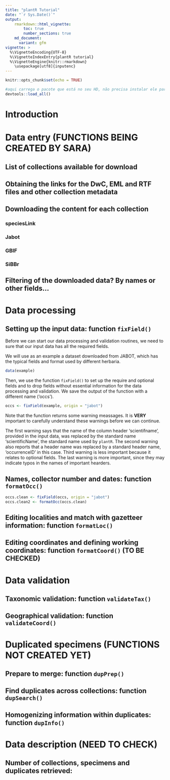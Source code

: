 ```yaml
---
title: "plantR Tutorial"
date: "`r Sys.Date()`"
output:
    rmarkdown::html_vignette:
        toc: true
        number_sections: true
    md_document:
      variant: gfm
vignette: >
  %\VignetteEncoding{UTF-8}
  %\VignetteIndexEntry{plantR tutorial}
  %\VignetteEngine{knitr::rmarkdown}
    \usepackage[utf8]{inputenc}
---
```


```r
knitr::opts_chunk$set(echo = TRUE)
```

```r
#aqui carrega o pacote que está no seu HD, não precisa instalar ele para trabalhar
devtools::load_all()
```


# Introduction

# Data entry  (FUNCTIONS BEING CREATED BY SARA)

## List of collections available for download
	
## Obtaining the links for the DwC, EML and RTF files and other collection metadata
	
## Downloading the content for each collection
	
### speciesLink
		
### Jabot
		
### GBIF
    
### SiBBr
		
## Filtering of the downloaded data? By names or other fields...


# Data processing

## Setting up the input data: function `fixField()`

Before we can start our data processing and validation routines, 
we need to sure that our input data has all the required fields.

We will use as an example a dataset downloaded from JABOT, which
has the typical fields and format used by different herbaria.

```r
data(example)
```

Then, we use the function `fixField()` to set up the require and optional fields and to drop fields without essential information for the data processing and validation. We save the output of the function with a different name ('occs').

```r
occs <- fixField(example, origin = "jabot")
```

Note that the function returns some warning meassages. It is **VERY** important to carefully understand these warnings before we can continue. 

The first warning says that the name of the column header 'scientifname', provided in the input data, was replaced by the standard name 'scientificName', the standard name used by `plantR`. The second warning also reports that a header name was
replaced by a standard header name, 'occurrenceID' in this case. Third warning is less important because it relates to optional fields. The last warning is more important, since they may indicate typos in the names of important hearders.

## Names, collector number and dates: function `formatOcc()`


```r
occs.clean <- fixField(occs, origin = "jabot")
occs.clean2 <- formatOcc(occs.clean)
```


## Editing localities and match with gazetteer information: function `formatLoc()`
	
## Editing coordinates and defining working coordinates: function `formatCoord()` (TO BE CHECKED)


# Data validation

## Taxonomic validation: function `validateTax()`
	
## Geographical validation: function `validateCoord()`
	

# Duplicated specimens (FUNCTIONS NOT CREATED YET)

## Prepare to merge: function `dupPrep()`
	
## Find duplicates across collections: function `dupSearch()`
	
## Homogenizing information within duplicates: function `dupInfo()`
	

# Data description  (NEED TO CHECK)

## Number of collections, specimens and duplicates retrieved: 
	
